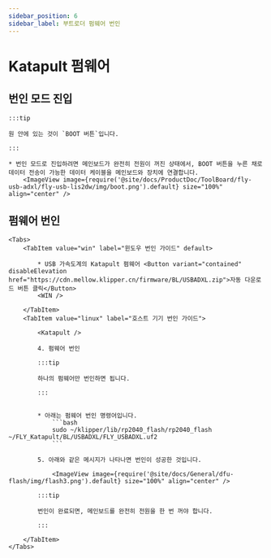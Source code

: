 ```yaml
---
sidebar_position: 6
sidebar_label: 부트로더 펌웨어 번인
---
```







# Katapult 펌웨어


## 번인 모드 진입

    :::tip

    원 안에 있는 것이 `BOOT 버튼`입니다.

    :::

    * 번인 모드로 진입하려면 메인보드가 완전히 전원이 꺼진 상태에서, BOOT 버튼을 누른 채로 데이터 전송이 가능한 데이터 케이블을 메인보드와 장치에 연결합니다.
        <ImageView image={require('@site/docs/ProductDoc/ToolBoard/fly-usb-adxl/fly-usb-lis2dw/img/boot.png').default} size="100%" align="center" />

## 펌웨어 번인
    <Tabs>
        <TabItem value="win" label="윈도우 번인 가이드" default>

            * USB 가속도계의 Katapult 펌웨어 <Button variant="contained" disableElevation href="https://cdn.mellow.klipper.cn/firmware/BL/USBADXL.zip">자동 다운로드 버튼 클릭</Button>
            <WIN />
            
        </TabItem>
        <TabItem value="linux" label="호스트 기기 번인 가이드">
            
            <Katapult />

            4. 펌웨어 번인

            :::tip

            하나의 펌웨어만 번인하면 됩니다.

            :::


            * 아래는 펌웨어 번인 명령어입니다.
                ```bash
                sudo ~/klipper/lib/rp2040_flash/rp2040_flash ~/FLY_Katapult/BL/USBADXL/FLY_USBADXL.uf2
                ```

            5. 아래와 같은 메시지가 나타나면 번인이 성공한 것입니다.

                <ImageView image={require('@site/docs/General/dfu-flash/img/flash3.png').default} size="100%" align="center" />

            :::tip

            번인이 완료되면, 메인보드를 완전히 전원을 한 번 꺼야 합니다.

            :::

        </TabItem>
    </Tabs>